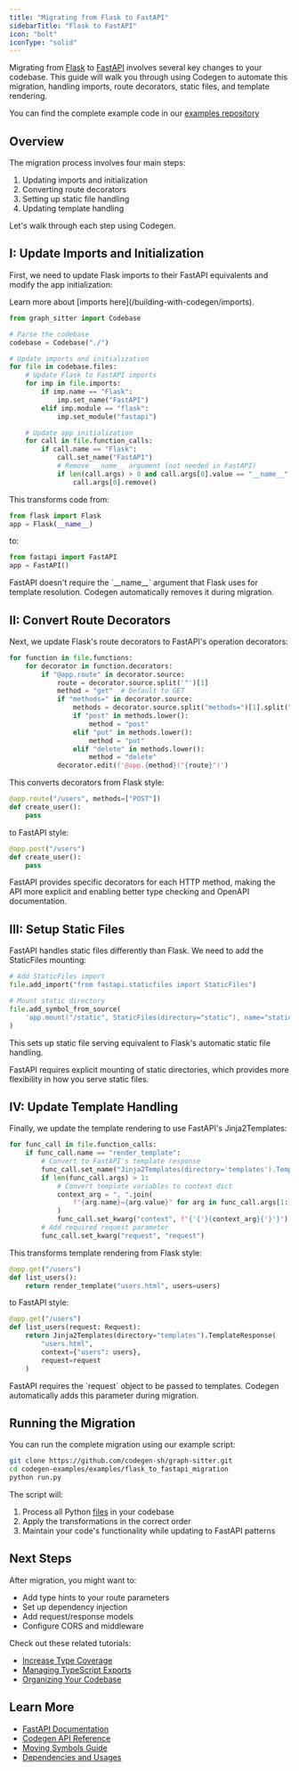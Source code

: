 ```yaml
---
title: "Migrating from Flask to FastAPI"
sidebarTitle: "Flask to FastAPI"
icon: "bolt"
iconType: "solid"
---
```


Migrating from [Flask](https://flask.palletsprojects.com/) to [FastAPI](https://fastapi.tiangolo.com/) involves several key changes to your codebase. This guide will walk you through using Codegen to automate this migration, handling imports, route decorators, static files, and template rendering.

You can find the complete example code in our [examples repository](https://github.com/codegen-sh/graph-sitter/tree/develop/codegen-examples/examples/flask_to_fastapi_migration)

## Overview

The migration process involves four main steps:

1. Updating imports and initialization
2. Converting route decorators
3. Setting up static file handling
4. Updating template handling

Let's walk through each step using Codegen.

## I: Update Imports and Initialization

First, we need to update Flask imports to their FastAPI equivalents and modify the app initialization:

<Tip>
  Learn more about [imports here](/building-with-codegen/imports).
</Tip>

```python
from graph_sitter import Codebase

# Parse the codebase
codebase = Codebase("./")

# Update imports and initialization
for file in codebase.files:
    # Update Flask to FastAPI imports
    for imp in file.imports:
        if imp.name == "Flask":
            imp.set_name("FastAPI")
        elif imp.module == "flask":
            imp.set_module("fastapi")

    # Update app initialization
    for call in file.function_calls:
        if call.name == "Flask":
            call.set_name("FastAPI")
            # Remove __name__ argument (not needed in FastAPI)
            if len(call.args) > 0 and call.args[0].value == "__name__":
                call.args[0].remove()
```

This transforms code from:

```python
from flask import Flask
app = Flask(__name__)
```

to:

```python
from fastapi import FastAPI
app = FastAPI()
```

<Note>
  FastAPI doesn't require the `__name__` argument that Flask uses for template
  resolution. Codegen automatically removes it during migration.
</Note>

## II: Convert Route Decorators

Next, we update Flask's route decorators to FastAPI's operation decorators:

```python
for function in file.functions:
    for decorator in function.decorators:
        if "@app.route" in decorator.source:
            route = decorator.source.split('"')[1]
            method = "get"  # Default to GET
            if "methods=" in decorator.source:
                methods = decorator.source.split("methods=")[1].split("]")[0]
                if "post" in methods.lower():
                    method = "post"
                elif "put" in methods.lower():
                    method = "put"
                elif "delete" in methods.lower():
                    method = "delete"
            decorator.edit(f'@app.{method}("{route}")')
```

This converts decorators from Flask style:

```python
@app.route("/users", methods=["POST"])
def create_user():
    pass
```

to FastAPI style:

```python
@app.post("/users")
def create_user():
    pass
```

<Tip>
  FastAPI provides specific decorators for each HTTP method, making the API more
  explicit and enabling better type checking and OpenAPI documentation.
</Tip>

## III: Setup Static Files

FastAPI handles static files differently than Flask. We need to add the StaticFiles mounting:

```python
# Add StaticFiles import
file.add_import("from fastapi.staticfiles import StaticFiles")

# Mount static directory
file.add_symbol_from_source(
    'app.mount("/static", StaticFiles(directory="static"), name="static")'
)
```

This sets up static file serving equivalent to Flask's automatic static file handling.

<Note>
  FastAPI requires explicit mounting of static directories, which provides more
  flexibility in how you serve static files.
</Note>

## IV: Update Template Handling

Finally, we update the template rendering to use FastAPI's Jinja2Templates:

```python
for func_call in file.function_calls:
    if func_call.name == "render_template":
        # Convert to FastAPI's template response
        func_call.set_name("Jinja2Templates(directory='templates').TemplateResponse")
        if len(func_call.args) > 1:
            # Convert template variables to context dict
            context_arg = ", ".join(
                f"{arg.name}={arg.value}" for arg in func_call.args[1:]
            )
            func_call.set_kwarg("context", f"{'{'}{context_arg}{'}'}")
        # Add required request parameter
        func_call.set_kwarg("request", "request")
```

This transforms template rendering from Flask style:

```python
@app.get("/users")
def list_users():
    return render_template("users.html", users=users)
```

to FastAPI style:

```python
@app.get("/users")
def list_users(request: Request):
    return Jinja2Templates(directory="templates").TemplateResponse(
        "users.html",
        context={"users": users},
        request=request
    )
```

<Note>
  FastAPI requires the `request` object to be passed to templates. Codegen
  automatically adds this parameter during migration.
</Note>

## Running the Migration

You can run the complete migration using our example script:

```bash
git clone https://github.com/codegen-sh/graph-sitter.git
cd codegen-examples/examples/flask_to_fastapi_migration
python run.py
```

The script will:

1. Process all Python [files](/api-reference/python/PyFile) in your codebase
2. Apply the transformations in the correct order
3. Maintain your code's functionality while updating to FastAPI patterns

## Next Steps

After migration, you might want to:

- Add type hints to your route parameters
- Set up dependency injection
- Add request/response models
- Configure CORS and middleware

Check out these related tutorials:

- [Increase Type Coverage](/tutorials/increase-type-coverage)
- [Managing TypeScript Exports](/tutorials/managing-typescript-exports)
- [Organizing Your Codebase](/tutorials/organize-your-codebase)

## Learn More

- [FastAPI Documentation](https://fastapi.tiangolo.com/)
- [Codegen API Reference](/api-reference)
- [Moving Symbols Guide](/building-with-codegen/moving-symbols)
- [Dependencies and Usages](/building-with-codegen/dependencies-and-usages)
